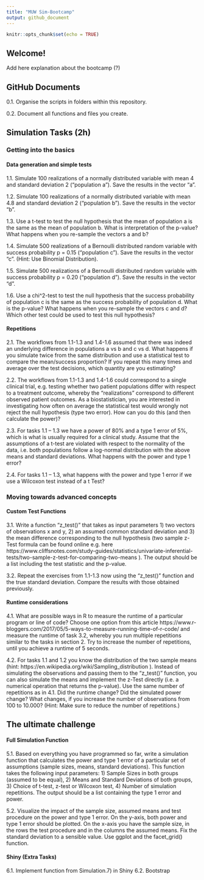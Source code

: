 ---
title: "MUW Sim-Bootcamp"
output: github_document
---

```{r setup, include=FALSE}
knitr::opts_chunk$set(echo = TRUE)
```

## Welcome!

Add here explanation about the bootcamp (?)

## GitHub Documents

  0.1. Organise the scripts in folders within this repository. 
  
  0.2. Document all functions and files you create.

## Simulation Tasks (2h)

### Getting into the basics

####		Data generation and simple tests


  1.1.	Simulate 100 realizations of a normally distributed variable with mean 4 and standard deviation 2 (“population a”). Save the results in the vector “a”.
  
  1.2.	Simulate 100 realizations of a normally distributed variable with mean 4.8 and standard deviation 2 (“population b”). Save the results in the vector “b”.
  
  1.3.	Use a t-test to test the null hypothesis that the mean of population a is the same as the mean of population b. What is interpretation of the p-value? What happens when you re-sample the vectors a and b?
  
  1.4.	Simulate 500 realizations of a Bernoulli distributed random variable with success probability p = 0.15 (“population c”). Save the results in the vector “c”. (Hint: Use Binomial Distribution).
  
  1.5.	Simulate 500 realizations of a Bernoulli distributed random variable with success probability p = 0.20 (“population d”). Save the results in the vector “d”.
  
  1.6.	Use a chi^2-test to test the null hypothesis that the success probability of population c is the same as the success probability of population d. What is the p-value? What happens when you re-sample the vectors c and d? Which other test could be used to test this null hypothesis?



####		Repetitions

  2.1.	The workflows from 1.1-1.3 and 1.4-1.6 assumed that there was indeed an underlying difference in populations a vs b and c vs d. What happens if you simulate twice from the same distribution and use a statistical test to compare the mean/success proportion? If you repeat this many times and average over the test decisions, which quantity are you estimating?
  
  2.2.	The workflows from 1.1-1.3 and 1.4-1.6 could correspond to a single clinical trial, e.g. testing whether two patient populations differ with respect to a treatment outcome, whereby the “realizations” correspond to different observed patient outcomes. As a biostatistician, you are interested in investigating how often on average the statistical test would wrongly not reject the null hypothesis (type two error). How can you do this (and then calculate the power)?
  
  2.3.	For tasks 1.1 – 1.3 we have a power of 80% and a type 1 error of 5%, which is what is usually required for a clinical study. Assume that the assumptions of a t-test are violated with respect to the normality of the data, i.e. both populations follow a log-normal distribution with the above means and standard deviations. What happens with the power and type 1 error?
  
  2.4.	For tasks 1.1 – 1.3, what happens with the power and type 1 error if we use a Wilcoxon test instead of a t Test?

### Moving towards advanced concepts

####		Custom Test Functions

  3.1.	Write a function “z_test()” that takes as input parameters 1) two vectors of observations x and y, 2) an assumed common standard deviation and 3) the mean difference corresponding to the null hypothesis (two sample z-Test formula can be found online e.g. here https://www.cliffsnotes.com/study-guides/statistics/univariate-inferential-tests/two-sample-z-test-for-comparing-two-means ). The output should be a list including the test statistic and the p-value. 
  
  3.2.	Repeat the exercises from 1.1-1.3 now using the “z_test()” function and the true standard deviation. Compare the results with those obtained previously.

####		Runtime considerations

  4.1.	What are possible ways in R to measure the runtime of a particular program or line of code? Choose one option from this article https://www.r-bloggers.com/2017/05/5-ways-to-measure-running-time-of-r-code/ and measure the runtime of task 3.2, whereby you run multiple repetitions similar to the tasks in section 2. Try to increase the number of repetitions, until you achieve a runtime of 5 seconds.
  
  4.2.	For tasks 1.1 and 1.2 you know the distribution of the two sample means (hint: https://en.wikipedia.org/wiki/Sampling_distribution ). Instead of simulating the observations and passing them to the “z_test()” function, you can also simulate the means and implement the z-Test directly (i.e. a numerical operation that returns the p-value). Use the same number of repetitions as in 4.1. Did the runtime change? Did the simulated power change? What changes, if you increase the number of observations from 100 to 10.000? (Hint: Make sure to reduce the number of repetitions.)

## The ultimate challenge

#### Full Simulation Function

  5.1.	Based on everything you have programmed so far, write a simulation function that calculates the power and type 1 error of a particular set of assumptions (sample sizes, means, standard deviations). This function takes the following input parameters: 1) Sample Sizes in both groups (assumed to be equal), 2) Means and Standard Deviations of both groups, 3) Choice of t-test, z-test or Wilcoxon test, 4) Number of simulation repetitions. The output should be a list containing the type 1 error and power.
  
  5.2.	 Visualize the impact of the sample size, assumed means and test procedure on the power and type 1 error. On the y-axis, both power and type 1 error should be plotted. On the x-axis you have the sample size, in the rows the test procedure and in the columns the assumed means. Fix the standard deviation to a sensible value. Use ggplot and the facet_grid() function.

#### Shiny (Extra Tasks)

  6.1.	Implement function from Simulation.7) in Shiny
  6.2.	Bootstrap
